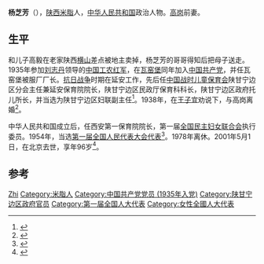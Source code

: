 '''杨芝芳'''（{{bd|1905年|12月|2001年|5月1日}}），[[陕西|陕西]][[米脂|米脂]]人，[[中华人民共和国|中华人民共和国]]政治人物。[[高岗|高岗]]前妻。

== 生平 ==
和儿子高毅在老家陕西[[横山区|横山]]差点被地主卖掉，杨芝芳的哥哥得知后把母子送走。
1935年参加[[刘志丹|刘志丹]]领导的[[中国工农红军|中国工农红军]]，在[[瓦窑堡|瓦窑堡]]同年加入[[中国共产党|中国共产党]]，并任瓦窑堡被服厂厂长。[[抗日战争|抗日战争]]时期在延安工作，先后任[[中国战时儿童保育会|中国战时儿童保育会]]陕甘宁边区分会主任兼延安保育院院长，陕甘宁边区民政厅保育科科长，陕甘宁边区政府托儿所长，并当选为陕甘宁边区妇联副主任<ref>{{Cite book|title=工青妇大辞典|last=王虹生等主编|first=|publisher=北京：中国经济出版社|year=1990.06|isbn=7-5017-0215-2|location=|pages=1049}}</ref>。1938年，在[[王子宜_(1907年)|王子宜]]劝说下，与高岗离婚<ref>{{Cite book|title=高岗传|last=戴茂林，赵晓光著|first=|publisher=西安：陕西人民出版社|year=2011.04|isbn=978-7-224-09634-7|location=|pages=93}}</ref>。

中华人民共和国成立后，任西安第一保育院院长，第一届[[全国妇联|全国民主妇女联合会]]执行委员。1954年，当选[[第一届全国人民代表大会代表名单|第一届全国人民代表大会代表]]<ref>{{cite book|author=全国人民代表大会常务委员会办公厅|title=中华人民共和国第一届全国人民代表大会代表名单|year=1955年|publisher=全国人民代表大会常务委员会办公厅|url=http://book.ucdrs.superlib.net/views/specific/2929/bookDetail.jsp?dxNumber=000005772167&d=546843D0AE2464CD1C95896344A85614&fenlei=04070402|access-date=2015-01-28|archive-date=2019-01-24|archive-url=https://web.archive.org/web/20190124105450/http://book.ucdrs.superlib.net/views/specific/2929/bookDetail.jsp?dxNumber=000005772167&d=546843D0AE2464CD1C95896344A85614&fenlei=04070402|dead-url=no}}</ref>。1978年离休。2001年5月1日，在北京去世，享年96岁<ref>{{Cite book|title=榆林人物志|last=《榆林人物志》编纂委员会编|first=|publisher=西安：陕西人民出版社|year=2007.09|isbn=7-224-08100-0|location=|pages=302-303}}</ref>。

== 参考 ==
{{reflist}}

{{中华全国民主妇女联合会第一届执行委员会}}

{{Authority control}}
{{DEFAULTSORT:Yang杨}}
[[Category:杨姓|Zhi]]
[[Category:米脂人|Category:米脂人]]
[[Category:中国共产党党员_(1935年入党)|Category:中国共产党党员 (1935年入党)]]
[[Category:陕甘宁边区政府官员|Category:陕甘宁边区政府官员]]
[[Category:第一届全国人大代表|Category:第一届全国人大代表]]
[[Category:女性全國人大代表|Category:女性全國人大代表]]
